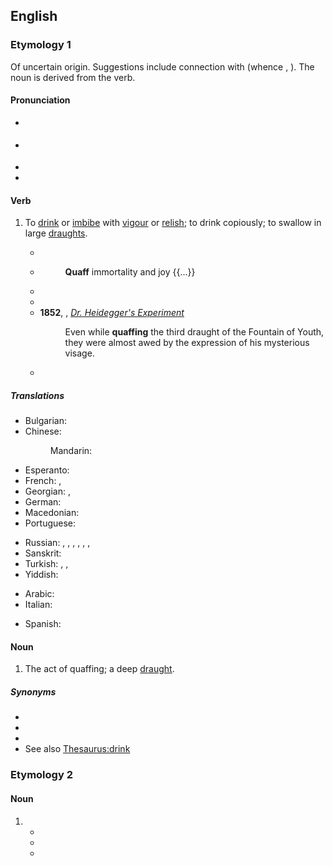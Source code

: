 ==English==
{{was wotd|2006|April|11}}

===Etymology 1===
Of uncertain origin. Suggestions include connection with {{cog|sga|cuäch|t=cup, goblet, bowl; cauldron, large vessel; bowl, cup}} (whence {{cog|sco|quaich}}, {{m|sco|queff}}). The noun is derived from the verb.

====Pronunciation====
* {{a|UK}} {{IPA|en|/kwɒf/}}
* {{a|US}} {{IPA|en|/kwɑf/|/kwɔf/}}
* {{audio|en|en-us-quaff.ogg|Audio (US cot-caught merged)}}
* {{rhymes|en|ɒf|s=1}}

====Verb====
{{en-verb}}

# To [[drink]] or [[imbibe]] with [[vigour]] or [[relish]]; to drink copiously; to swallow in large [[draught]]s. {{defdate|from mid-16th c.}}
#: {{ux|en|I can't believe you '''quaffed''' four pints of beer and could still drive!}}
#* {{RQ:Shakespeare Taming of the Shrew|i|2|text=Please ye we may contrive this afternoon, / And '''quaff''' carouses to our mistress' health}}
#* {{RQ:Milton Paradise Lost|V|text=They eat, they drink, and in communion sweet}}
#*: '''Quaff''' immortality and joy {{...}}
#* {{quote-book|en|year=1823|author=Mary Shelley|title=Valperga|passage=Sometimes the memory of her peaceful life at Florence obtruded itself upon her, and more than that, her charitable occupations when she attended the sick in that city, and whence, as from a rough-hewn chalice containing nectarian drink, she had '''quaffed''' happiness.}}
#* {{RQ:Poe Raven|passage='''Quaff''', oh '''quaff''' this kind nepenthe and forget this lost Lenore!}}
#* '''1852''', {{w|Nathaniel Hawthorne}}, ''[[s:Dr. Heidegger's Experiment|Dr. Heidegger's Experiment]]''
#*: Even while '''quaffing''' the third draught of the Fountain of Youth, they were almost awed by the expression of his mysterious visage.
#* {{quote-journal
|en
|author=Gabriel Sherman
|title=“I Have Power”: Is Steve Bannon Running for President?
|work=Vanity Fair
|date=December 21 2017
|url=https://www.vanityfair.com/news/2017/12/bannon-for-president-trump-kushner-ivanka
|passage=Bannon was padding around the room in a black blazer over two collared shirts, '''quaffing''' a can of Pocari Sweat, a popular Japanese energy drink.}}

=====Translations=====
{{trans-top|to drink or imbibe}}
* Bulgarian: {{t|bg|пия на големи глътки}}
* Chinese:
*: Mandarin: {{t+|cmn|豪饮}}
* Esperanto: {{t|eo|trinkegi}}
* French: {{t|fr|lamper}}, {{t|fr|vider à longs traits}}
* Georgian: {{t|ka|სმა}}, {{t|ka|დიდი ყლუპებით სმა}}
* German: {{t|de|runterkippen}}
* Macedonian: {{t|mk|го́лта}}
* Portuguese: {{t|pt|tragar}}
{{trans-mid}}
* Russian: {{t+|ru|загла́тывать|impf}}, {{t+|ru|глота́ть|impf}}, {{t|ru|[[пить]] [[залп|за́лпом]]|impf}}, {{t+|ru|глотну́ть|pf}}, {{t|ru|пивну́ть|pf}}, {{t+|ru|хлебну́ть|pf}}, {{t|ru|[[осуши́ть]] [[залп|за́лпом]]|pf}}
* Sanskrit: {{t+|sa|पिबति}}
* Turkish: {{t+|tr|içmek}}, {{t+|tr|kanmak}}, {{t|tr|kana kana içmek}}
* Yiddish: {{t|yi|זויפֿן}}
{{trans-bottom}}

{{checktrans-top}}
* Arabic: {{t-check|ar|يتجرع}}
* Italian: {{t+check|it|sbevazzare}}
{{trans-mid}}
* Spanish: {{t+check|es|libar}}
{{trans-bottom}}

====Noun====
{{en-noun}}

# The act of quaffing; a deep [[draught]]. {{defdate|from late 16th c.}}

=====Synonyms=====
* {{l|en|chug}}
* {{l|en|gulp}}
* {{l|en|swig}}
* See also [[Thesaurus:drink]]

===Etymology 2===

====Noun====
{{head|en|misspelling}}

# {{misspelling of|en|coif}}
#* {{quote-book|en
|author={{w|Theodore Sturgeon}}
|month=July
|year=1953
|chapter={{w|The World Well Lost}}
|title={{w|Universe Science Fiction}}
|issue=1
|page=16
|passage=There were loverbird songs and loverbird trinkets, loverbird hats and pins, bangles and baubles, coins and '''quaffs''' and tidbits.
|newversion=reprinted as
|location2=New York
|chapter2=The World Well Lost
|title2=Strange Bedfellows: Sex and Science Fiction
|editor2={{w|Thomas N. Scortia}}
|year2=1972
|publisher2={{w|Random House, Inc}}
|isbn2=0394481550
|oclc2=00354310
|page2=56
}}
#* {{quote-web
|en
|date=2013-06-19
|author=Sarah Romanowski
|title=status update
|site={{w|Twitter}}
|url=https://twitter.com/sara_romanowski/status/347362176094310400
|passage=I'm actually gonna miss @sreizis and seeing him and his perfectly groomed '''quaff''' everyday in every class.
}}
#* {{quote-journal|en|date=2014-01-19|author=Ryan Arciero|title=Miley Cyrus new hair: Bowl cut a fresh style for singer, mixed reactions so far|newspaper=Examiner.com|url=http://www.examiner.com/article/miley-cyrus-new-hair-bowl-cut-a-fresh-style-for-singer-mixed-reactions-so-far|passage=The Miley Cyrus new hair photos reveal the former Hannah Montana star sporting a bowl cut of sorts that isn’t receiving all good news at this point. Cyrus revealed her new '''quaff''' this Tuesday with friends while relaxing outside a local Los Angeles recording studio.}}